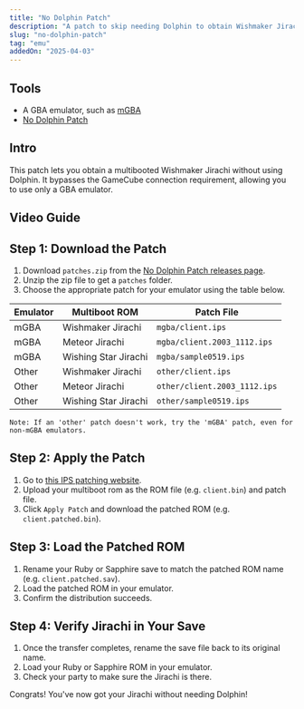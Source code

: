 ```yaml
---
title: "No Dolphin Patch"
description: "A patch to skip needing Dolphin to obtain Wishmaker Jirachi"
slug: "no-dolphin-patch"
tag: "emu"
addedOn: "2025-04-03"
---
```


## Tools

- A GBA emulator, such as [mGBA](https://mgba.io/downloads.html#desktop-os-1)
- [No Dolphin Patch](https://github.com/zaksabeast/Multiboot-Jirachi-Patches/releases/latest)

## Intro

This patch lets you obtain a multibooted Wishmaker Jirachi without using Dolphin. It bypasses the GameCube connection requirement, allowing you to use only a GBA emulator.

## Video Guide

<YouTubeVideo src="https://www.youtube.com/embed/X_XV3EgzSIc?si=-K4fZ4m0Nl-LIRV6" />

## Step 1: Download the Patch

1. Download `patches.zip` from the [No Dolphin Patch releases page](https://github.com/zaksabeast/Multiboot-Jirachi-Patches/releases/latest).
2. Unzip the zip file to get a `patches` folder.
3. Choose the appropriate patch for your emulator using the table below.

| Emulator | Multiboot ROM        | Patch File                   |
| -------- | -------------------- | ---------------------------- |
| mGBA     | Wishmaker Jirachi    | `mgba/client.ips`            |
| mGBA     | Meteor Jirachi       | `mgba/client.2003_1112.ips`  |
| mGBA     | Wishing Star Jirachi | `mgba/sample0519.ips`        |
| Other    | Wishmaker Jirachi    | `other/client.ips`           |
| Other    | Meteor Jirachi       | `other/client.2003_1112.ips` |
| Other    | Wishing Star Jirachi | `other/sample0519.ips`       |

```
Note: If an 'other' patch doesn't work, try the 'mGBA' patch, even for non-mGBA emulators.
```

## Step 2: Apply the Patch

1. Go to [this IPS patching website](https://www.marcrobledo.com/RomPatcher.js/).
2. Upload your multiboot rom as the ROM file (e.g. `client.bin`) and patch file.
3. Click `Apply Patch` and download the patched ROM (e.g. `client.patched.bin`).

## Step 3: Load the Patched ROM

1. Rename your Ruby or Sapphire save to match the patched ROM name (e.g. `client.patched.sav`).
2. Load the patched ROM in your emulator.
3. Confirm the distribution succeeds.

## Step 4: Verify Jirachi in Your Save

1. Once the transfer completes, rename the save file back to its original name.
2. Load your Ruby or Sapphire ROM in your emulator.
3. Check your party to make sure the Jirachi is there.

Congrats! You've now got your Jirachi without needing Dolphin!
